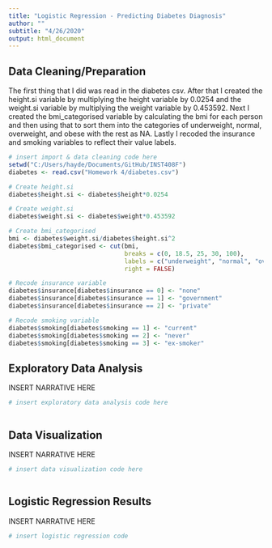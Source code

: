 ```yaml
---
title: "Logistic Regression - Predicting Diabetes Diagnosis"
author: ""
subtitle: "4/26/2020"
output: html_document
---
```

## Data Cleaning/Preparation
The first thing that I did was read in the diabetes csv. After that I created the height.si variable by multiplying the height variable by 0.0254 and the weight.si variable by multiplying the weight variable by 0.453592. Next I created the bmi_categorised variable by calculating the bmi for each person and then using that to sort them into the categories of underweight, normal, overweight, and obese with the rest as NA. Lastly I recoded the insurance and smoking variables to reflect their value labels.

```r
# insert import & data cleaning code here
setwd("C:/Users/hayde/Documents/GitHub/INST408F")
diabetes <- read.csv("Homework 4/diabetes.csv")

# Create height.si
diabetes$height.si <- diabetes$height*0.0254

# Create weight.si
diabetes$weight.si <- diabetes$weight*0.453592

# Create bmi_categorised
bmi <- diabetes$weight.si/diabetes$height.si^2
diabetes$bmi_categorised <- cut(bmi, 
                                breaks = c(0, 18.5, 25, 30, 100),
                                labels = c("underweight", "normal", "overweight", "obese"),
                                right = FALSE)

# Recode insurance variable
diabetes$insurance[diabetes$insurance == 0] <- "none"
diabetes$insurance[diabetes$insurance == 1] <- "government"
diabetes$insurance[diabetes$insurance == 2] <- "private"

# Recode smoking variable
diabetes$smoking[diabetes$smoking == 1] <- "current"
diabetes$smoking[diabetes$smoking == 2] <- "never"
diabetes$smoking[diabetes$smoking == 3] <- "ex-smoker"

```


## Exploratory Data Analysis
INSERT NARRATIVE HERE
```r
# insert exploratory data analysis code here



```


## Data Visualization
INSERT NARRATIVE HERE
```r
# insert data visualization code here



```

## Logistic Regression Results
INSERT NARRATIVE HERE
```r
# insert logistic regression code


```

